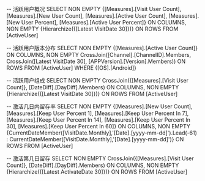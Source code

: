-- 活跃用户概况
SELECT
NON EMPTY {[Measures].[Visit User Count], [Measures].[New User Count], [Measures].[Active User Count], [Measures].[New User Percent], [Measures].[Active User Percent]} ON COLUMNS,
NON EMPTY {Hierarchize({[Latest VisitDate 30]})} ON ROWS
FROM [ActiveUser]

-- 活跃用户版本分布
SELECT
NON EMPTY {[Measures].[Active User Count]} ON COLUMNS,
NON EMPTY CrossJoin([Channel].[ChannelID].Members, CrossJoin([Latest VisitDate 30], [APPVersion].[Version].Members)) ON ROWS
FROM [ActiveUser]
WHERE {[OS].[Android]}

-- 活跃用户组成
SELECT
NON EMPTY CrossJoin({[Measures].[Visit User Count]}, [DateDiff].[DayDiff].Members) ON COLUMNS,
NON EMPTY {Hierarchize({[Latest VisitDate 30]})} ON ROWS
FROM [ActiveUser]

-- 激活几日内留存率
SELECT
NON EMPTY {[Measures].[New User Count], [Measures].[Keep User Percent 1], [Measures].[Keep User Percent In 7], [Measures].[Keep User Percent In 14], [Measures].[Keep User Percent In 30], [Measures].[Keep User Percent In 60]} ON COLUMNS,
NON EMPTY {CurrentDateMember([VisitDate.Monthly],'[Date]\.[yyyy-mm-dd]').Lead(-61) : CurrentDateMember([VisitDate.Monthly],'[Date]\.[yyyy-mm-dd]')} ON ROWS
FROM [ActiveUser]

-- 激活第几日留存
SELECT
NON EMPTY CrossJoin({[Measures].[Visit User Count]}, [DateDiff].[DayDiff].Members) ON COLUMNS,
NON EMPTY {Hierarchize({[Latest ActivateDate 30]})} ON ROWS
FROM [ActiveUser]

